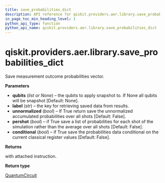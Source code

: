 ```yaml
---
title: save_probabilities_dict
description: API reference for qiskit.providers.aer.library.save_probabilities_dict
in_page_toc_min_heading_level: 1
python_api_type: function
python_api_name: qiskit.providers.aer.library.save_probabilities_dict
---
```


# qiskit.providers.aer.library.save\_probabilities\_dict

<Function id="qiskit.providers.aer.library.save_probabilities_dict" isDedicatedPage={true} github="https://github.com/qiskit/qiskit-aer/tree/stable/0.10/qiskit/providers/aer/library/save_instructions/save_probabilities.py" signature="save_probabilities_dict(self, qubits=None, label='probabilities', unnormalized=False, pershot=False, conditional=False)">
  Save measurement outcome probabilities vector.

  **Parameters**

  *   **qubits** (*list or None*) – the qubits to apply snapshot to. If None all qubits will be snapshot \[Default: None].
  *   **label** (*str*) – the key for retrieving saved data from results.
  *   **unnormalized** (*bool*) – If True return save the unnormalized accumulated probabilities over all shots \[Default: False].
  *   **pershot** (*bool*) – if True save a list of probabilities for each shot of the simulation rather than the average over all shots \[Default: False].
  *   **conditional** (*bool*) – if True save the probabilities data conditional on the current classical register values \[Default: False].

  **Returns**

  with attached instruction.

  **Return type**

  [QuantumCircuit](qiskit.circuit.QuantumCircuit "qiskit.circuit.QuantumCircuit")
</Function>


